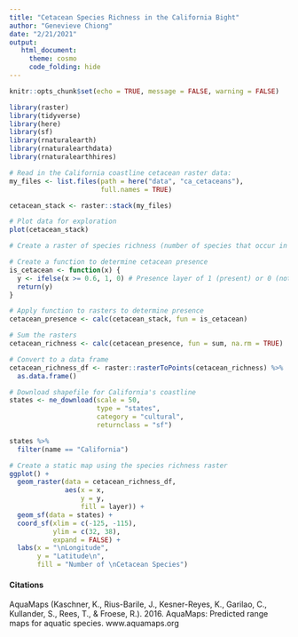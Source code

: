 ```yaml
---
title: "Cetacean Species Richness in the California Bight"
author: "Genevieve Chiong"
date: "2/21/2021"
output:
   html_document:
     theme: cosmo
     code_folding: hide
---
```


```r
knitr::opts_chunk$set(echo = TRUE, message = FALSE, warning = FALSE)

library(raster) 
library(tidyverse)
library(here)
library(sf)
library(rnaturalearth)
library(rnaturalearthdata)
library(rnaturalearthhires)
```

```r

# Read in the California coastline cetacean raster data: 
my_files <- list.files(path = here("data", "ca_cetaceans"), 
                       full.names = TRUE)

cetacean_stack <- raster::stack(my_files)

# Plot data for exploration 
plot(cetacean_stack)
```

```r
# Create a raster of species richness (number of species that occur in a particular location) of cetacean species, using a probability threshold of 0.6

# Create a function to determine cetacean presence
is_cetacean <- function(x) {
  y <- ifelse(x >= 0.6, 1, 0) # Presence layer of 1 (present) or 0 (not present)
  return(y) 
}

# Apply function to rasters to determine presence
cetacean_presence <- calc(cetacean_stack, fun = is_cetacean) 

# Sum the rasters 
cetacean_richness <- calc(cetacean_presence, fun = sum, na.rm = TRUE) 

# Convert to a data frame
cetacean_richness_df <- raster::rasterToPoints(cetacean_richness) %>% 
  as.data.frame() 
```

```r

# Download shapefile for California's coastline
states <- ne_download(scale = 50, 
                      type = "states",
                      category = "cultural",
                      returnclass = "sf")

states %>% 
  filter(name == "California")
```

```r

# Create a static map using the species richness raster 
ggplot() +
  geom_raster(data = cetacean_richness_df,
              aes(x = x,
                  y = y,
                  fill = layer)) +
  geom_sf(data = states) +
  coord_sf(xlim = c(-125, -115), 
           ylim = c(32, 38), 
           expand = FALSE) +
  labs(x = "\nLongitude",
       y = "Latitude\n",
       fill = "Number of \nCetacean Species")
```


#### **Citations** 

AquaMaps (Kaschner, K., Rius-Barile, J., Kesner-Reyes, K., Garilao, C., Kullander, S., Rees, T., & Froese, R.). 2016. AquaMaps: Predicted range maps for aquatic species. www.aquamaps.org


















